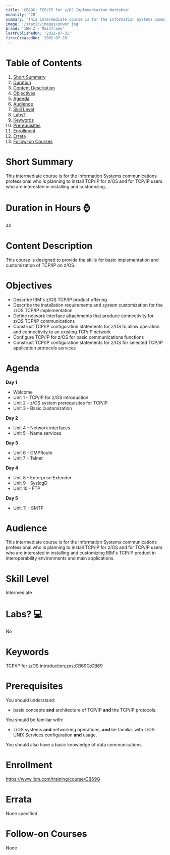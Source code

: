 ```yaml
---
title: 'CB69G: TCP/IP for z/OS Implementation Workshop'
modality: 'CR'
summary: 'This intermediate course is for the Information Systems communications professional who is planning to install TCP/IP for z/OS and for TCP/IP users who are interested in installing and customizing...'
image: '/static/images/power.jpg'
brand: 'IBM Z - Mainframe'
lastPublishedOn: '2022-07-31'
firstCreatedOn: '2002-07-20'
---
```

# Table of Contents
1.  [Short Summary](#short-summary)
2.  [Duration](#duration-in-hours-)
3.  [Content Description](#content-description)
4.  [Objectives](#objectives)
5.  [Agenda](#agenda)
6.  [Audience](#audience)
7.  [Skill Level](#skill-level)
8.  [Labs?](#labs-)
9.  [Keywords](#keywords)
10. [Prerequisites](#prerequisites)
11. [Enrollment](#enrollment)
12. [Errata](#errata)
13. [Follow-on Courses](#follow-on-courses)

# Short Summary
This intermediate course is for the Information Systems communications professional who is planning to install TCP/IP for z/OS and for TCP/IP users who are interested in installing and customizing...

# Duration in Hours ⌚
40

# Content Description
This course is designed to provide the skills for basic implementation and customization of TCP/IP on z/OS.



# Objectives
* Describe IBM's z/OS TCP/IP product offering
* Describe the installation requirements and system customization for the z/OS TCP/IP implementation
* Define network interface attachments that produce connectivity for z/OS TCP/IP communications
* Construct TCP/IP configuration statements for z/OS to allow operation and connectivity to an existing TCP/IP network
* Configure TCP/IP for z/OS for basic communications functions
* Construct TCP/IP configuration statements for z/OS for selected TCP/IP application protocols services


# Agenda
**Day 1**

* Welcome
* Unit 1 - TCP/IP for z/OS introduction
* Unit 2 - z/OS system prerequisites for TCP/IP
* Unit 3 - Basic customization

**Day 2**

* Unit 4 - Network interfaces
* Unit 5 - Name services

**Day 3**

* Unit 6 - OMPRoute
* Unit 7 - Telnet

**Day 4**

* Unit 8 - Enterprise Extender
* Unit 9 - SyslogD
* Unit 10 - FTP

**Day 5**

* Unit 11 - SMTP


# Audience
This intermediate course is for the Information Systems communications professional who is planning to install TCP/IP for z/OS and for TCP/IP users who are interested in installing and customizing IBM's TCP/IP product in interoperability environments and main applications.



# Skill Level
Intermediate        

# Labs? 💻
No

# Keywords
TCP/IP for z/OS introduction;zos;CB69G;CB69

# Prerequisites
You should understand:


* basic concepts **and** architecture of TCP/IP **and** the TCP/IP protocols.


You should be familiar with:


* z/OS systems **and** networking operations, **and** be familiar with z/OS UNIX Services configuration **and** usage.


You should also have a basic knowledge of data communications.



# Enrollment
https://www.ibm.com/training/course/CB69G

# Errata
None specified.

# Follow-on Courses
None

